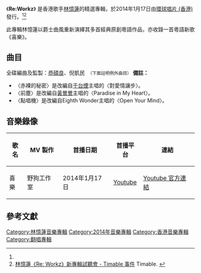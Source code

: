{{Infobox Album
| Name  = Re:Workz
| Type  = greatest <!--這張專輯是一張精選專輯，並不是一張錄音室專輯 (studio album)，因為毎一首歌已經發行過 (除了一首新歌)，她只是將這些歌重新編曲及錄音。-->
| Cover  = 林憶蓮 Re Workz.jpg
| Artist  = [[林憶蓮|林憶蓮]]
| Released   = 2014年1月17日<ref name="ccr">[http://www.ccr.com.tw/goods/273965 Re: Workz (CD + DVD) (特別版) > 林憶蓮 > 佳佳唱片行～陪你一起探索這浩瀚無垠的音樂世界] {{Wayback|url=http://www.ccr.com.tw/goods/273965 |date=20140115033728 }} 佳佳唱片. {{zh-tw}}</ref>
| Recorded  = 2013年
| Length = 51分19秒
| Label = [[環球唱片_(香港)|環球唱片]]<ref>{{cite web|url=http://epaper.oeeee.com/epaper/C/html/2014-01/25/content_2237822.htm?div=-1|title=翻唱自己，能翻出花嗎？|publisher=[[南方都市报|南方都市報]]|date=2014-01-25}}{{Dead link|date=2020年7月 |bot=InternetArchiveBot |fix-attempted=yes }}</ref>
| Last album = [[蓋亞_(專輯)|蓋亞]]<br/>（2012年）
| This album = '''Re:Workz'''<br/>（2014年）
| Next album = [[陪著我走_in_Search_of_Lost_Time|陪著我走 in Search of Lost Time]]<br/>（2016年）
}}

《'''Re:Workz'''》 是香港歌手[[林憶蓮|林憶蓮]]的精選專輯，於2014年1月17日由[[環球唱片_(香港)|環球唱片 (香港)]]發行。<ref name="ccr" /><ref>[http://timable.com/event/252294 林憶蓮《Re: Workz》新專輯試聽會 - Timable 事件] {{Wayback|url=http://timable.com/event/252294 |date=20140109202530 }} Timable. {{zh-hant}}</ref>

此專輯林憶蓮以爵士曲風重新演繹其多首經典原創粵語作品，亦收錄一首粵語新歌《喜樂》。

==曲目==
全碟編曲及監製：[[恭碩良|恭碩良]]、倪凱民　<small>（下面註明例外曲目）</small>
{{tracklist/common
| headline = CD
| total_length = 51:19
| music_credits = yes
| lyrics_credits = yes
| extra_column = 選自

| title1 = 赤裸的秘密
| music1 = [[薛忠銘|薛忠銘]]
| lyrics1 = [[潘源良|潘源良]]
| longnote1 = 
| length1 = 4:40
| extra1 = 《[[Sandy_'94|Sandy '94]]》

| title2 = 破曉
| music2 = [[李迪文|李迪文]]
| lyrics2 = [[周禮茂|周禮茂]]
| longnote2 = 
| length2 = 4:24
| extra2 = 《[[夢了、瘋了、倦了|夢了、瘋了、倦了]]》

| title3 = 前塵
| music3 = 李迪文
| lyrics3 = 周禮茂
| longnote3 = 
| length3 = 5:05
| extra3 = 《[[都市觸覺_Part_III_Faces_And_Places|Faces and Places]]》

| title4 = Stay
| music4 = 林憶蓮
| lyrics4 = 林憶蓮
| arranger4 = 
| producer4 = 
| note4 = 編曲：[[常石磊|常石磊]]；監製：[[林憶蓮|林憶蓮]]、常石磊
| length4 = 5:25
| extra4 = 《[[蓋亞_(專輯)|蓋亞]]》

| title5 = 下雨天
| music5 = 黃良昇
| lyrics5 = [[小美_(香港)|小美]]
| note5 = [[恭碩良|恭碩良]]合唱
| longnote5 = 
| length5 = 6:38
| extra5 = 《[[Ready_(林憶蓮專輯)|Ready]]》

| title6 = 喜樂
| music6 = Sonia Montez、Sean Dixon、Adam Minkoff、Scott Chasolen、Nick Oddy
| lyrics6 = [[喬星|喬星]]
| note6 = 首次收錄
| length6 = 5:16

| title7 = 哭
| music7 = [[李宗盛|李宗盛]]
| lyrics7 = [[林振強|林振強]]
| longnote7 = 
| length7 = 6:26
| extra7 = 《[[感覺完美|感覺完美]]》

| title8 = 沉淪
| music8 = [[C._Y._Kong|C. Y. Kong]]
| lyrics8 = 潘源良
| longnote8 = 
| length8 = 3:58
| extra8 = 《Sandy '94》

| title9 = 點唱機
| music9 = Alexander Richard Godson
| lyrics9 = [[俞琤|俞琤]]、[[陳少琪|陳少琪]]
| longnote9 = 
| length9 = 4:51
| extra9 = 《[[灰色_(專輯)|灰色]]》

| title10 = 願
| music10 = [[許願|許願]]、黃偉年
| lyrics10 = [[林夕|林夕]]
| longnote10 = 
| length10 = 4:15
| extra10 = 《[[關於她的愛情故事|關於她的愛情故事]]》
}}
{{Track listing
| collapsed = 
| headline = DVD
| total_length = 22:04
| title1 = Preface
| title2 = The Pianist: Jezrael Lucero
| title3 = 生活與音樂
| title4 = Vibe
| title5 = Free Form
| title6 = The Producers
| title7 = 赤裸的秘密
| note7 = 音樂錄像帶
| music7= 薛忠銘
| lyrics7 = 潘源良

| title8 = 喜樂
| note8 = 音樂錄像帶
| music8 = Sonia Montez、Sean Dixon、Adam Minkoff、Scott Chasolen、Nick Oddy
| lyrics8 = 喬星
}}
'''備註：'''
*〈赤裸的秘密〉是改編自[[于台煙|于台煙]]主唱的〈對愛情讓步〉。
*〈前塵〉是改編自[[黃鶯鶯|黃鶯鶯]]主唱的〈Paradise in My Heart〉。
*〈點唱機〉是改編自Eighth Wonder主唱的〈Open Your Mind〉。

==音樂錄像==
{|class="wikitable sortable" style="text-align:center"
|-
!歌名
!MV 製作
!首播日期
!首播平台
!連結
|-
| 喜樂 || 野狗工作室 || 2014年1月17日 || [[Youtube|Youtube]] || [https://www.youtube.com/watch?v=0uG0ksBVLd8 Youtube 官方連結]{{Wayback|url=https://www.youtube.com/watch?v=0uG0ksBVLd8 |date=20200612205623 }}
|}

==參考文獻==
<references/>

{{林憶蓮}}

[[Category:林憶蓮音樂專輯|Category:林憶蓮音樂專輯]]
[[Category:2014年音樂專輯|Category:2014年音樂專輯]]
[[Category:香港音樂專輯|Category:香港音樂專輯]]
[[Category:翻唱專輯|Category:翻唱專輯]]